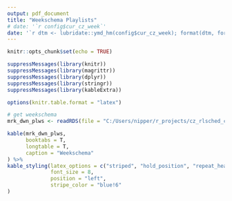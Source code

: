 ```yaml
---
output: pdf_document
title: "Weekschema Playlists"
# date: '`r config$cur_cz_week`'
date: '`r dtm <- lubridate::ymd_hm(config$cur_cz_week); format(dtm, format = "%e %B %Y")`'
---
```


```r
knitr::opts_chunk$set(echo = TRUE)
```

```r
suppressMessages(library(knitr))
suppressMessages(library(magrittr))
suppressMessages(library(dplyr))
suppressMessages(library(stringr))
suppressMessages(library(kableExtra))

options(knitr.table.format = "latex")

# get weekschema
mrk_dwn_plws <- readRDS(file = "C:/Users/nipper/r_projects/cz_rlsched_compiler/plws.RDS") 

kable(mrk_dwn_plws,
      booktabs = T,
      longtable = T,
      caption = "Weekschema"
) %>%
kable_styling(latex_options = c("striped", "hold_position", "repeat_header"),
              font_size = 8,
              position = "left",
              stripe_color = "blue!6"
)
```
